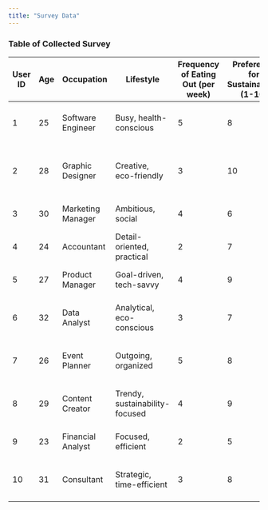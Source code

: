 ```yaml
---
title: "Survey Data"
---
```


### Table of Collected Survey

| User ID | Age | Occupation         | Lifestyle                       | Frequency of Eating Out (per week) | Preference for Sustainability (1-10) | Key Priorities          | Pain Points                                     |
|---------|-----|--------------------|---------------------------------|------------------------------------|---------------------------------------|-------------------------|-----------------------------------------------|
| 1       | 25  | Software Engineer  | Busy, health-conscious          | 5                                  | 8                                     | Convenience             | Packaging is often inconvenient to carry       |
| 2       | 28  | Graphic Designer   | Creative, eco-friendly          | 3                                  | 10                                    | Aesthetic Design        | Lack of stylish options for sustainable packaging |
| 3       | 30  | Marketing Manager  | Ambitious, social               | 4                                  | 6                                     | Brand Reputation        | Hard to trust claims of sustainability         |
| 4       | 24  | Accountant         | Detail-oriented, practical      | 2                                  | 7                                     | Cost-Effectiveness      | High cost of eco-friendly options              |
| 5       | 27  | Product Manager    | Goal-driven, tech-savvy         | 4                                  | 9                                     | Recyclability           | Confusion about what is recyclable             |
| 6       | 32  | Data Analyst       | Analytical, eco-conscious       | 3                                  | 7                                     | Durability              | Low durability of sustainable packaging        |
| 7       | 26  | Event Planner      | Outgoing, organized             | 5                                  | 8                                     | Ease of Use             | Difficult to open or reseal packaging          |
| 8       | 29  | Content Creator    | Trendy, sustainability-focused  | 4                                  | 9                                     | Trendy Look             | Sustainability options are not visually appealing |
| 9       | 23  | Financial Analyst  | Focused, efficient              | 2                                  | 5                                     | Compactness             | Packaging takes up too much space              |
| 10      | 31  | Consultant         | Strategic, time-efficient       | 3                                  | 8                                     | Multi-functionality     | Limited options for multi-use packaging        |
